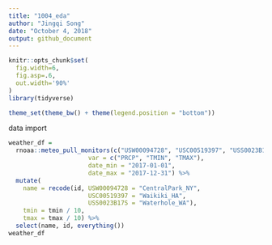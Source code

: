 ```yaml
---
title: "1004_eda"
author: "Jingqi Song"
date: "October 4, 2018"
output: github_document
---
```


```r
knitr::opts_chunk$set(
  fig.width=6,
  fig.asp=.6,
  out.width='90%'
)
library(tidyverse)

theme_set(theme_bw() + theme(legend.position = "bottom"))
```

data import

```r
weather_df = 
  rnoaa::meteo_pull_monitors(c("USW00094728", "USC00519397", "USS0023B17S"),
                      var = c("PRCP", "TMIN", "TMAX"), 
                      date_min = "2017-01-01",
                      date_max = "2017-12-31") %>%
  mutate(
    name = recode(id, USW00094728 = "CentralPark_NY", 
                      USC00519397 = "Waikiki_HA",
                      USS0023B17S = "Waterhole_WA"),
    tmin = tmin / 10,
    tmax = tmax / 10) %>%
  select(name, id, everything())
weather_df
```